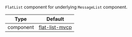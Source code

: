 `FlatList` component for underlying `MessageList` component.

| Type | Default |
| - | - |
| component | [flat-list-mvcp](https://github.com/GetStream/flat-list-mvcp#maintainvisiblecontentposition-prop-support-for-android-react-native) |
